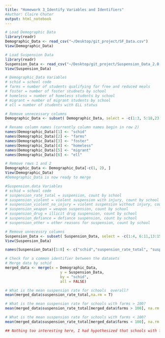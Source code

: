 ```yaml
---
title: "Homework 3_Identify Variables and Identifiers"
#Author: Claire Chuter
output: html_notebook
---
```

```r
# Load Demographic Data
library(readr)
Demographic_Data <- read_csv("~/Desktop/git_project/SF_Data.csv")
View(Demographic_Data)

# Load Suspension Data
library(readr)
Suspension_Data <- read_csv("~/Desktop/git_project/Suspension_Data_2.0.csv")
View(Suspension_Data)
```


```r
# Demographic_Data Variables
# schid = school code
# farms = number of students qualifying for free and reduced meals
# foster = number of foster studnets by school
# homeless = number of homeless students by school
# migrant = number of migrant students by school
# ell = number of students with ELL status 
```

```r
# Remove unnecessary columns
Demographic_Data <- subset( Demographic_Data, select = -c(1:3, 5:18,23:24, 26:27))

# Rename column names (currently column names begin in row 2)
names(Demographic_Data)[1] <- "schid"
names(Demographic_Data)[2] <- "farms"
names(Demographic_Data)[3] <- "foster"
names(Demographic_Data)[4] <- "homeless"
names(Demographic_Data)[5] <- "migrant"
names(Demographic_Data)[6] <- "ell"
```

```r
# Remove rows 1 and 2
Demographic_Data <- Demographic_Data[-c(1, 2), ]
View(Demographic_Data)
#Demographic_Data is now ready to merge
```

```r
#Suspension.data Variables
# schid = school code
# suspension_rate_total = suspension, count by school
# suspension_violent = violent suspension with injury, count by school
# suspension_violent_no_injury = violent suspension without injury, count by school
# suspension_weapon = weapon suspension, count by school
# suspension_drug = illicit drug suspension, count by school
# suspension_defiance = defiance suspension, count by school
# suspension_other = other reasons for suspension, count by school

```


```r
# Remove unnecessry columns
Suspension_Data <- subset( Suspension_Data, select = -c(1:4, 6:11,13:15))
View(Suspension_Data)

```


```r
names(Suspension_Data)[1:8] <- c("schid","suspension_rate_total", "suspension_violent", "suspension_violent_no_injury", "suspension_weapon", "suspension_drug", "suspension_defiance","suspension_other")
```

```r
# Check for a common identifier between the datasets
# Merge data by schid
merged_data <- merge(x = Demographic_Data,
                         y = Suspension_Data,
                         by = "schid",
                         all = FALSE)
```

```r
# What is the mean suspension rate for schools  overall?
mean(merged_data$suspension_rate_total,na.rm = T)

# What is the mean suspension rate for schools with farms > 100? 
mean(merged_data$suspension_rate_total[merged_data$farms > 100], na.rm = T)

# What is the mean suspension rate for schools with farms < 100? 
mean(merged_data$suspension_rate_total[merged_data$farms < 100], na.rm = T)

## Nothing too interesting here, I had hypothesized that schools with fewer farms would have higher suspension rates, but that seems to not be the case.

```

